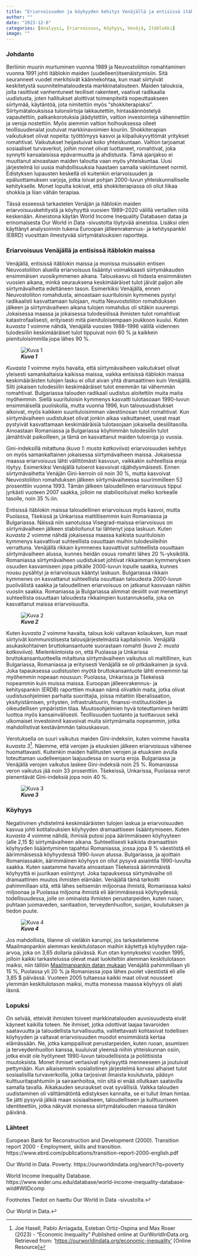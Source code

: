```yaml
---
title: "Eriarvoisuuden ja köyhyyden kehitys Venäjällä ja entisissä itäblokin maissa"
author: ""
date: "2023-12-8"
categories: [Analyysi, Eriarvoisuus, Köyhyys, Venäjä, Itäblokki]
image: ""
---
```


### Johdanto

Berliinin muurin murtuminen vuonna 1989 ja Neuvostoliiton romahtaminen vuonna 1991 johti itäblokin maiden (uudelleen)itsenäistymisiin. Sitä seuranneet vuodet merkitsivät käännekohtaa, kun maat siirtyivät keskitetystä suunnitelmataloudesta markkinatalouteen. Maiden talouksia, joita rasittivat vanhentuneet teolliset rakenteet, vaativat radikaalia uudistusta, joten hallitukset aloittivat toimenpiteitä nopeuttaakseen siirtymää, käytäntöä, jota nimitettiin myös "shokkiterapiaksi". Siirtymätalouksissa tulonsiirtoja lakkautettiin, hintasäännöstelyä vapautettiin, palkankorotuksia jäädytettiin, valtion investointeja vähennettiin ja veroja nostettiin. Myös aiemmin valtion holhouksessa olleet teollisuudenalat joutuivat markkinavoimien kouriin. Shokkiterapian vaikutukset olivat nopeita: työttömyys kasvoi ja kilpailukyvyttömät yritykset romahtivat. Vaikutukset heijastuivat koko yhteiskuntaan. Valtion tarjoamat sosiaaliset turvaverkot, joihin monet olivat luottaneet, romahtivat, joka synnytti kansalaisissa epävarmuutta ja ahdistusta. Tämä ajanjakso ei muuttanut ainoastaan maiden taloutta vaan myös yhteiskuntaa. Uusi järjestelmä loi uusia mahdollisuuksia haastaen samalla vakiintuneet normit. Edistyksen lupausten keskellä oli kuitenkin eriarvoisuuden ja epäluottamuksen varjoja, jotka loivat pohjan 2000-luvun yhteiskunnalliselle kehitykselle. Monet lopulta kokivat, että shokkiterapiassa oli ollut liikaa shokkia ja liian vähän terapiaa.

Tässä esseessä tarkastelen Venäjän ja itäblokin maiden eriarvoisuuskehitystä ja köyhyyttä vuosien 1989--2020 välillä vertaillen niitä keskenään. Aineistona käytän World Income Inequality Databasen dataa ja erinomaisesta Our World in Data -sivustolta löytyvää aineistoa. Lisäksi olen käyttänyt analysoinnin tukena Euroopan jälleenrakennus- ja kehityspankki (EBRD) vuosittain ilmestyvää siirtymätalouksien raportteja.

### Eriarvoisuus Venäjällä ja entisissä itäblokin maissa

Venäjällä, entisissä itäblokin maissa ja monissa muissakin entisen Neuvostoliiton alueilla eriarvoisuus lisääntyi voimakkaasti siirtymäkauden ensimmäisen vuosikymmenen aikana. Talouskasvu oli hidasta ensimmäisten vuosien aikana, minkä seurauksena keskimääräiset tulot jäivät paljon alle siirtymävaihetta edeltäneen tason. Esimerkiksi Venäjällä, ennen Neuvostoliiton romahdusta, ainoastaan suurituloisin kymmenes pystyi radikaalisti kasvattamaan tulojaan, mutta Neuvostoliiton romahduksen jälkeen ja siirtymävaiheen aikana tulojen romahdus oli sitäkin suurempi. Jokaisessa maassa ja jokaisessa tulodesiilissä ihmisten tulot romahtivat katastrofaalisesti, erityisesti mitä pienituloisempaan joukkoon kuului. Kuten *kuvasta 1* voimme nähdä, Venäjällä vuosien 1988--1996 välillä viidennen tulodesiilin keskimääräiset tulot tippuivat noin 60 % ja kaikkein pienituloisimmilla jopa lähes 90 %.

![***Kuva 1***](images/Inequality.jpg){alt="Kuva 1" fig-align="center"}

*Kuvasta 1* voimme myös havaita, että siirtymävaiheen vaikutukset olivat yleisesti samankaltaisia kaikissa maissa, vaikka entisissä itäblokin maissa keskimääräisten tulojen lasku ei ollut aivan yhtä dramaattinen kuin Venäjällä. Silti jokaisen tulodesiilin keskimääräiset tulot enemmän tai vähemmän romahtivat. Bulgariassa talouden radikaali uudistus aloitettiin muita maita myöhemmin. Siellä suurituloisin kymmenys kasvatti tulotasoaan 1990-luvun ensimmäisellä puoliskolla, mutta vuonna 1996, kun talousuudistukset alkoivat, myös kaikkein suurituloisimman väestönosan tulot romahtivat. Kun siirtymävaiheen uudistukset olivat jonkin aikaa vaikuttaneet, useat maat pystyivät kasvattamaan keskimääräisiä tulotasojaan jokaisella desiilitasolla. Ainoastaan Romaniassa ja Bulgariassa köyhimmän tulodesiilin tulot jämähtivät paikoilleen, ja tämä on kasvattanut maiden tuloeroja jo vuosia.

Gini-indeksillä mitattuna (*kuva 1: musta katkoviiva*) eriarvoisuuden kehitys on myös samankaltainen jokaisessa siirtymävaiheen maissa. Jokaisessa maassa eriarvoisuus lähti välittömästi kasvuun, vaikkakin suhteellisia eroja löytyy. Esimerkiksi Venäjällä tuloerot kasvoivat räjähdysmäisesti. Ennen siirtymävaihetta Venäjän Gini-kerroin oli noin 30 %, mutta kasvoivat Neuvostoliiton romahduksen jälkeen siirtymävaiheessa suurimmilleen 53 prosenttiin vuonna 1993. Tämän jälkeen taloudellinen eriarvoisuus tippui jyrkästi vuoteen 2007 saakka, jolloin ne stabilisoituivat melko korkealle tasolle, noin 35 %:iin.

Entisissä itäblokin maissa taloudellinen eriarvoisuus myös kasvoi, mutta Puolassa, Tšekissä ja Unkarissa maltillisemmin kuin Romaniassa ja Bulgariassa. Näissä niin sanotuissa Visegrad-maissa eriarvoisuus on siirtymävaiheen jälkeen stabiloitunut tai lähtenyt jopa laskuun. Kuten *kuvasta 2* voimme nähdä jokaisessa maassa kaikista suurituloisin kymmenys kasvattivat suhteellista osuuttaan muihin tulodesiileihin verrattuna. Venäjällä rikkain kymmenes kasvattivat suhteellista osuuttaan siirtymävaiheen alussa, kunnes heidän osuus romahti lähes 20 %-yksiköllä. Romaniassa siirtymävaiheen uudistukset johtivat rikkaimman kymmenyksen osuuden kasvamiseen jopa pitkälle 2000-luvun lopulle saakka, kunnes nousu pysähtyi ja eriarvoisuus kääntyi laskuun. Bulgariassa rikkain kymmenes on kasvattanut suhteellista osuuttaan taloudesta 2000-luvun puolivälistä saakka ja taloudellinen eriarvoisuus on jatkanut kasvuaan näihin vuosiin saakka. Romaniassa ja Bulgariassa alimmat desiilit ovat menettänyt suhteellista osuuttaan taloudesta rikkaimpien kustannuksella, joka on kasvattanut maissa eriarvoisuutta.

![***Kuva 2***](images/inequality_2.jpg){alt="Kuva 2" fig-align="center"}

Kuten *kuvasta 2* voimme havaita, talous koki valtavan kolauksen, kun maat siirtyivät kommunistisesta talousjärjestelmästä kapitalismiin. Venäjällä asukaskohtainen bruttokansantuote suorastaan romahti (*kuva 2: musta katkoviiva*). Mielenkiintoista on, että Puolassa ja Unkarissa bruttokansantuotteella mitattuna siirtymävaiheen vaikutus oli maltillinen, kun Bulgariassa, Romaniassa ja erityisesti Venäjällä se oli pitkäaikainen ja syvä. Joka tapauksessa uudistusten myötä bruttokansantuote lähti ennemmin tai myöhemmin nopeaan nousuun: Puolassa, Unkarissa ja Tšekeissä nopeammin kuin muissa maissa. Euroopan jälleenrakennus- ja kehityspankin (ERDB) raporttien mukaan nämä olivatkin maita, jotka olivat uudistusohjelmien parhaita suorittajia, joissa mitattiin liberalisaation, yksityistämisen, yritysten, infrastruktuurin, finanssi-instituutioiden ja oikeudellisen ympäristön tilaa. Muutosohjelmien hyvä toteuttaminen herätti luottoa myös kansainvälisesti. Teollisuuden tuotanto ja tuottavuus sekä ulkomaiset investoinnit kasvoivat muita siirtymämaita nopeammin, jotka mahdollistivat kestävämmän talouskasvun.

Verotuksella on suuri vaikutus maiden Gini-indeksiin, kuten voimme havaita *kuvasta 3*[^1]. Näemme, että verojen ja etuuksien jälkeen eriarvoisuus vähenee huomattavasti. Kuitenkin maiden hallitusten verojen ja etuuksien avulla toteuttaman uudelleenjaon laajuudessa on suuria eroja. Bulgariassa ja Venäjällä verojen vaikutus laskee Gini-indeksiä noin 25 %. Romaniassa veron vaikutus jää noin 33 prosenttiin. Tšekeissä, Unkarissa, Puolassa verot pienentävät Gini-indeksiä jopa noin 40 %.

[^1]: Joe Hasell, Pablo Arriagada, Esteban Ortiz-Ospina and Max Roser (2023) - "Economic Inequality" Published online at OurWorldInData.org. Retrieved from: '[https://ourworldindata.org/economic-inequality'](https://ourworldindata.org/economic-inequality') \[Online Resource\]

![***Kuva 3***](images/inequality_tax.png){alt="Kuva 3" fig-align="center"}

### Köyhyys

Negatiivinen yhdistelmä keskimääräisten tulojen laskua ja eriarvoisuuden kasvua johti kotitalouksien köyhyyden dramaattiseen lisääntymiseen. Kuten *kuvasta 4* voimme nähdä, ihmisiä putosi jopa äärimmäiseen köyhyyteen (alle 2,15 \$) siirtymävaiheen aikana. Suhteellisesti kaikista dramaattisin köyhyyden lisääntyminen tapahtui Romaniassa, jossa jopa 8 % väestöstä eli äärimmäisessä köyhyydessä 1990-luvun alussa. Bulgariassa, ja ajoittain Romaniassakin, äärimmäinen köyhyys on ollut pysyvä asiaintila 1990-luvulta saakka. Kuten saatamme havaita ainoastaan Tšekeissä äärimmäistä köyhyyttä ei juurikaan esiintynyt. Joka tapauksessa siirtymävaihe oli dramaattinen muutos ihmisten elämään. Venäjällä tämä tarkoitti pahimmillaan sitä, että lähes seitsemän miljoonaa ihmistä, Romaniassa kaksi miljoonaa ja Puolassa miljoona ihmistä eli äärimmäisessä köyhyydessä; todellisuudessa, jolle on ominaista ihmisten perustarpeiden, kuten ruoan, puhtaan juomaveden, sanitaation, terveydenhuollon, suojan, koulutuksen ja tiedon puute.

![***Kuva 4***](images/poverty.jpg){alt="Kuva 4" fig-align="center"}

Jos mahdollista, tilanne oli vieläkin karumpi, jos tarkastelemme Maailmanpankin alemman keskitulotason maihin käytettyä köyhyyden raja-arvoa, joka on 3,65 dollaria päivässä. Kun otan kynnykseksi vuoden 1995, jolloin kaikki tarkastelussa olevat maat luokiteltiin alemman keskitulotason maiksi, niin tällöin [Maailmanpankin datan mukaan](https://ourworldindata.org/explorers/poverty-explorer?tab=chart&time=1989..latest&facet=entity&country=POL~RUS~HUN~CZE~ROU~BGR&pickerSort=desc&pickerMetric=headcount_ratio_365&Indicator=Share+in+poverty&Poverty+line=%243.65+per+day%3A+Lower-middle+income+poverty+line&Household+survey+data+type=Show+data+from+both+income+and+consumption+surveys&Show+breaks+between+less+comparable+surveys=false "Share of population living on less than $3.65 a day, 1989 to 2020") Venäjällä pahimmillaan yli 15 %, Puolassa yli 20 % ja Romaniassa jopa lähes puolet väestöstä eli alle 3,85 \$ päivässä. Vuoteen 2005 tultaessa kaikki maat olivat nousseet ylemmän keskitulotason maiksi, mutta monessa maassa köyhyys oli alati läsnä.

### Lopuksi

On selvää, etteivät ihmisten toiveet markkinatalouden auvoisuudesta eivät käyneet kaikilla toteen. Ne ihmiset, jotka odottivat laajaa tavaroiden saatavuutta ja taloudellista turvallisuutta, valitettavasti kohtasivat todellisen köyhyyden ja valtavat eriarvoisuuden muodot ensimmäistä kertaa elämässään. Ne, jotka kamppailivat perustarpeiden, kuten ruoan, asumisen ja terveydenhuollon kanssa, kuuluivat yleensä niihin yhteiskunnan osiin, jotka eivät ole hyötyneet 1990-luvun taloudellisista ja poliittisista muutoksista. Monet ihmiset vertasivat nykyisyyttä menneeseen ja joutuivat pettymään. Kun aikaisemmin sosialistinen järjestelmä korvasi alhaiset tulot sosiaalisilla turvaverkoilla, jotka tarjosivat ilmaista koulutusta, pääsyn kulttuuritapahtumiin ja sairaanhoitoa, niin sitä ei enää ollutkaan saatavilla samalla tavalla. Aikakauden seuraukset ovat syvällisiä. Vaikka talouden uudistaminen oli välttämätöntä edistyksen kannalta, se ei tullut ilman hintaa. Se jätti pysyviä jälkiä maan sosiaaliseen, taloudelliseen ja kulttuuriseen identiteettiin, jotka näkyvät monessa siirtymätalouden maassa tänäkin päivänä.

### Lähteet

European Bank for Reconstruction and Development (2000). Transition report 2000 - Employment, skills and transition. https://www.ebrd.com/publications/transition-report-2000-english.pdf

Our World in Data. Poverty. https://ourworldindata.org/search?q=poverty

World Income Inequality Database. https://www.wider.unu.edu/database/world-income-inequality-database-wiid#WIIDcomp

Footnotes Tiedot on haettu Our World in Data -sivustolta.↩︎

Our World in Data.↩︎

